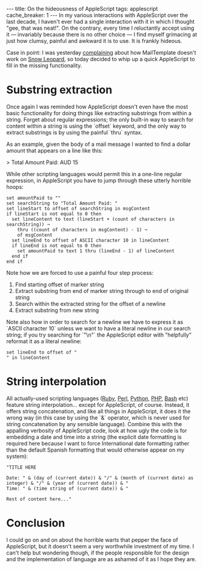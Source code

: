 ---
title: On the hideousness of AppleScript
tags: applescript
cache_breaker: 1
---
In my various interactions with AppleScript over the last decade, I haven't ever had a single interaction with it in which I thought "gee, that was neat!". On the contrary, every time I reluctantly accept using it &mdash; invariably because there is no other choice &mdash; I find myself grimacing at just how clumsy, painful and awkward it is to use. It is frankly hideous.

Case in point: I was yesterday [https://wincent.com/twitter/337 complaining] about how MailTemplate doesn't work on [[Snow Leopard]], so today decided to whip up a quick AppleScript to fill in the missing functionality.

= Substring extraction =

Once again I was reminded how AppleScript doesn't even have the most basic functionality for doing things like extracting substrings from within a string. Forget about regular expressions; the only built-in way to search for content within a string is using the `offset` keyword, and the only way to extract substrings is by using the painful `thru` syntax.

As an example, given the body of a mail message I wanted to find a dollar amount that appears on a line like this:

> Total Amount Paid: AUD 15

While other scripting languages would permit this in a one-line regular expression, in AppleScript you have to jump through these utterly horrible hoops:

<pre lang="applescript">set amountPaid to ""
set searchString to "Total Amount Paid: "
set lineStart to offset of searchString in msgContent
if lineStart is not equal to 0 then
  set lineContent to text (lineStart + (count of characters in searchString)) ¬
    thru ((count of characters in msgContent) - 1) ¬
    of msgContent
  set lineEnd to offset of ASCII character 10 in lineContent
  if lineEnd is not equal to 0 then
    set amountPaid to text 1 thru (lineEnd - 1) of lineContent
  end if
end if</pre>

Note how we are forced to use a painful four step process:

# Find starting offset of marker string
# Extract substring from end of marker string through to end of original string
# Search within the extracted string for the offset of a newline
# Extract substring from new string 

Note also how in order to search for a newline we have to express it as `ASCII character 10` unless we want to have a literal newline in our search string; if you try searching for `"\n"` the AppleScript editor with "helpfully" reformat it as a literal newline:

<pre lang="applescript">set lineEnd to offset of "
" in lineContent</pre>

= String interpolation =

All actually-used scripting languages ([[Ruby]], [[Perl]], [[Python]], [[PHP]], [[Bash]] etc) feature string interpolation... except for AppleScript, of course. Instead, it offers string concatenation, and like all things in AppleScript, it does it the wrong way (in this case by using the `&` operator, which is never used for string concatenation by any sensible language). Combine this with the appalling verbosity of AppleScript code, look at how ugly the code is for embedding a date and time into a string (the explicit date formatting is required here because I want to force International date formatting rather than the default Spanish formatting that would otherwise appear on my system):

<pre lang="applescript">"TITLE HERE
			
Date: " & (day of (current date)) & "/" & (month of (current date) as integer) & "/" & (year of (current date)) & "
Time: " & (time string of (current date)) & "
			
Rest of content here..."</pre>

= Conclusion =

I could go on and on about the horrible warts that pepper the face of AppleScript, but it doesn't seem a very worthwhile investment of my time. I can't help but wondering though, if the people responsible for the design and the implementation of language are as ashamed of it as I hope they are.
